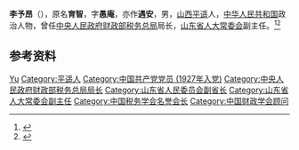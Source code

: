 {{Otheruses|other=名为李愚庵的其他人物|李愚庵}}

'''李予昂'''（{{bd|1901年||1985年|}}），原名'''育智'''，字'''愚庵'''，亦作'''遇安'''，男，[[山西|山西]][[平遥|平遥]]人，[[中华人民共和国|中华人民共和国]]政治人物，曾任[[中央人民政府财政部税务总局|中央人民政府财政部税务总局]]局长，[[山东省人大常委会|山东省人大常委会]]副主任。<ref>{{Cite book|title=中华人民共和国职官志|author=何虎生, 李耀东, 向常福主编|publisher=中国社会出版社|year=2003|isbn=9787800883934|location=北京|pages=}}</ref><ref>{{Cite book|title=中国历史文化名城大辞典 • 下|author=罗亚蒙等主编|publisher=人民日报出版社|year=1998|isbn=|location=北京|pages=}}</ref>

== 参考资料 ==
{{reflist}}

{{Navboxes
| title  = 李予昂在[[中国税务学会|中国税务学会]]的职务
| list1  =
{{中国税务学会第一届理事会}}
}}
{{Navboxes
| title  = 李予昂在[[中国财政学会|中国财政学会]]的职务
| list1  =
{{中国财政学会第一届理事会}}
{{中国财政学会第二届理事会}}
}}

{{Authority control}}

{{DEFAULTSORT:Li李}}
[[Category:李姓|Yu]]
[[Category:平遥人|Category:平遥人]]
[[Category:中国共产党党员_(1927年入党)|Category:中国共产党党员 (1927年入党)]]
[[Category:中央人民政府财政部税务总局局长|Category:中央人民政府财政部税务总局局长]]
[[Category:山东省人民委员会副省长|Category:山东省人民委员会副省长]]
[[Category:山东省人大常委会副主任|Category:山东省人大常委会副主任]]
[[Category:中国税务学会名誉会长|Category:中国税务学会名誉会长]]
[[Category:中国财政学会顾问|Category:中国财政学会顾问]]


{{中国人物小作品}}